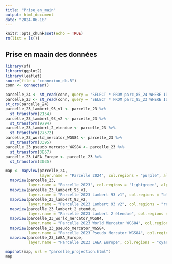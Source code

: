 ```yaml
---
title: "Prise_en_main"
output: html_document
date: "2024-06-18"
---
```


```r
knitr::opts_chunk$set(echo = TRUE)
rm(list = ls())
```

## Prise en maain des données

```r
library(sf)
library(ggplot2)
library(leaflet)
source(file = "connexion_db.R")
conn <- connecter()
```


```r
parcelle_24 <- st_read(conn, query = "SELECT * FROM parc_85_24 WHERE IDU = '852000000C0758';")
parcelle_23 <- st_read(conn, query = "SELECT * FROM parc_85_23 WHERE IDU = '852000000C0758';")
st_crs(parcelle_24)
parcelle_23_lambert_93_v1 <- parcelle_23 %>% 
  st_transform(2154)
parcelle_23_lambert_93_v2 <- parcelle_23 %>% 
  st_transform(9794)
parcelle_23_lambert_2_etendue <- parcelle_23 %>% 
  st_transform(27572)
parcelle_23_world_mercator_WGS84 <- parcelle_23 %>% 
  st_transform(3395)
parcelle_23_pseudo_mercator_WGS84 <- parcelle_23 %>% 
  st_transform(3857)
parcelle_23_LAEA_Europe <- parcelle_23 %>% 
  st_transform(3035)
```

```r
map <- mapview(parcelle_24, 
               layer.name = "Parcelle 2024", col.regions = "purple", alpha.regions = 0.5) +
  mapview(parcelle_23, 
          layer.name = "Parcelle 2023", col.regions = "lightgreen", alpha.regions = 0.5) +
  mapview(parcelle_23_lambert_93_v1, 
          layer.name = "Parcelle 2023 Lambert 93 v1", col.regions = "blue", alpha.regions = 0.5) +
  mapview(parcelle_23_lambert_93_v2, 
          layer.name = "Parcelle 2023 Lambert 93 v2", col.regions = "red", alpha.regions = 0.5) +
  mapview(parcelle_23_lambert_2_etendue, 
          layer.name = "Parcelle 2023 Lambert 2 étendue", col.regions = "orange", alpha.regions = 0.5) +
  mapview(parcelle_23_world_mercator_WGS84, 
          layer.name = "Parcelle 2023 World Mercator WGS84", col.regions = "yellow", alpha.regions = 0.5) +
  mapview(parcelle_23_pseudo_mercator_WGS84, 
          layer.name = "Parcelle 2023 Pseudo Mercator WGS84", col.regions = "pink", alpha.regions = 0.5) +
  mapview(parcelle_23_LAEA_Europe, 
          layer.name = "Parcelle 2023 LAEA Europe", col.regions = "cyan", alpha.regions = 0.5)

mapshot(map, url = "parcelle_projection.html")
map
```

